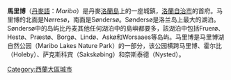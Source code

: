 {{Unreferenced|time=2020-10-31T03:25:29+00:00}}
{{Infobox settlement
| official_name   = 馬里博
| native_name     =
| settlement_type = 首府
| image_skyline   = Maribo Domkirke1.jpg
| coordinates     = {{coord|54|46|29|N|11|30|4|E|type:city_region:DK|display=ti}}
| subdivision_type  = 國家
| subdivision_name  = {{flag|Denmark}}
| subdivision_type1 = 大區
| subdivision_name1 = [[西蘭大區|西蘭大區]]
| subdivision_type2 = 自治市
| subdivision_name2 = [[洛蘭自治市|洛蘭自治市]]
| population      = 5,790人
| timezone        = [[UTC+01:00|UTC+01:00]]
| postal_code     = 4930
}}
'''馬里博'''（[[丹麥語|丹麥語]]：''Maribo''）是丹麥[[洛蘭島|洛蘭島]]上的一座城鎮，[[洛蘭自治市|洛蘭自治市]]的首府。马里博的北面是Nørresø，南面是Søndersø。Søndersø是洛兰岛上最大的湖泊。Søndersø中的岛屿比丹麦其他任何湖泊中的島嶼都要多，該湖泊中包括Fruerø、Hestø、Præstø、Borgø、Lindø、Askø和Worsaaes等岛屿。马里博是马里博湖自然公园（Maribo Lakes Nature Park）的一部分，该公园横跨马里博、霍尔比（Holeby）、萨克斯科宾（Sakskøbing）和奈斯泰德（Nysted）。

[[Category:西蘭大區城市|Category:西蘭大區城市]]